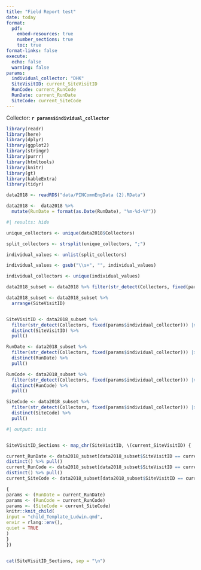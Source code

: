 ```yaml
---
title: "Field Report test"
date: today
format:
  pdf:
    embed-resources: true
    number_sections: true
    toc: true 
format-links: false
execute:
  echo: false
  warning: false
params:
  individual_collector: "DHK"
  SiteVisitID: current_SiteVisitID
  RunCode: current_RunCode
  RunDate: current_RunDate
  SiteCode: current_SiteCode
---
```


Collector: **`r params$individual_collector`**

```r
library(readr)
library(here)
library(dplyr)
library(ggplot2)
library(stringr)
library(purrr)
library(htmltools)
library(knitr)
library(gt)
library(kableExtra)
library(tidyr)

data2018 <- readRDS("data/PINCommEngData (2).RData")

data2018 <-  data2018 %>%
  mutate(RunDate = format(as.Date(RunDate), "%m-%d-%Y")) 
```


```r
#| results: hide

unique_collectors <- unique(data2018$Collectors)

split_collectors <- strsplit(unique_collectors, ";")

individual_values <- unlist(split_collectors)

individual_values <- gsub("\\s+", "", individual_values)

individual_collectors <- unique(individual_values) 

data2018_subset <- data2018 %>% filter(str_detect(Collectors, fixed(params$individual_collector)))

data2018_subset <- data2018_subset %>%
  arrange(SiteVisitID)


SiteVisitID <- data2018_subset %>% 
  filter(str_detect(Collectors, fixed(params$individual_collector))) |> 
  distinct(SiteVisitID) %>% 
  pull()

RunDate <- data2018_subset %>% 
  filter(str_detect(Collectors, fixed(params$individual_collector))) |> 
  distinct(RunDate) %>% 
  pull()

RunCode <- data2018_subset %>%
  filter(str_detect(Collectors, fixed(params$individual_collector))) |> 
  distinct(RunCode) %>% 
  pull()

SiteCode <- data2018_subset %>%
  filter(str_detect(Collectors, fixed(params$individual_collector))) |> 
  distinct(SiteCode) %>% 
  pull()


```



```r
#| output: asis


SiteVisitID_Sections <- map_chr(SiteVisitID, \(current_SiteVisitID) {

current_RunDate <- data2018_subset[data2018_subset$SiteVisitID == current_SiteVisitID, "RunDate"] %>%
distinct() %>% pull()
current_RunCode <- data2018_subset[data2018_subset$SiteVisitID == current_SiteVisitID, "RunCode"] %>%
distinct() %>% pull()
current_SiteCode <- data2018_subset[data2018_subset$SiteVisitID == current_SiteVisitID, "SiteCode"] %>% distinct() %>% pull()

{
params <- (RunDate = current_RunDate)
params <- (RunCode = current_RunCode)
params <- (SiteCode = current_SiteCode)
knitr::knit_child(
input = "child_Template_Ludwin.qmd",
envir = rlang::env(),
quiet = TRUE
)
}
})


cat(SiteVisitID_Sections, sep = "\n")

```
